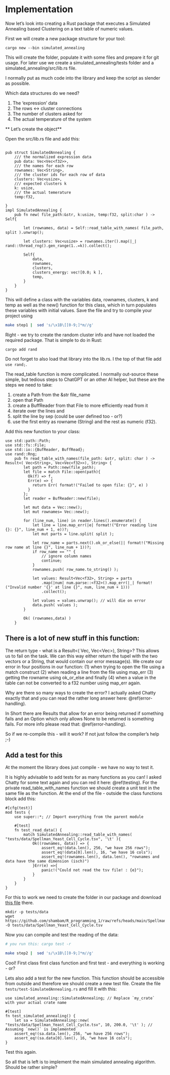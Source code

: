 
# Implementation

Now let's look into creating a Rust package that executes a Simulated Annealing based Clustering on a text table of numeric values.

First we will create a new package structure for your tool:

```
cargo new --bin simulated_annealing
```

This will create the folder, populate it with some files and prepare it for git usage.
For later use we create a simulated_annealing/tests folder and a simulated_annealing/src/lib.rs file.

I normally put as much code into the library and keep the script as slender as possible.

Which data structures do we need?

 1. The 'expression' data
 2. The rows <-> cluster connections
 3. The number of clusters asked for
 4. The actual temperature of the system
 
** Let's create the object**

Open the src/lib.rs file and add this:

```

pub struct SimulatedAnnealing {
    /// the normalized expression data
    pub data: Vec<Vec<f32>>,
    /// the names for each row
    rownames: Vec<String>,
    /// the cluster ids for each row of data
    clusters: Vec<usize>,
    /// expected clusters k
    k: usize,
    /// the actual temerature
    temp:f32,

}
impl SimulatedAnnealing {
    pub fn new( file_path:&str, k:usize, temp:f32, split:char ) -> Self{

        let (rownames, data) = Self::read_table_with_names( file_path, split ).unwrap();

        let clusters: Vec<usize> = rownames.iter().map(|_| rand::thread_rng().gen_range(1..=k)).collect();

        Self{
            data,
            rownames,
            clusters,
            clusters_energy: vec![0.0; k ],
            temp,
        }
    }
}

```

This will define a class with the variables data, rownames, clusters, k and temp as well as the new() function for this class, which in turn populates these variables with initial values. Save the file and try to compile your project using

```bash
make step1 |  sed 's/\x1B\[[0-9;]*m//g'
```

Right - we try to create the random cluster info and have not loaded the required package. That is simple to do in Rust:

```
cargo add rand
```
Do not forget to also load that library into the lib.rs. I the top of that file add ``use rand;``.


The read_table function is more complicated.
I normally out-source these simple, but tedious steps to ChatGPT or an other AI helper, but these are the steps we need to take:

 1. create a Path from the &str file_name
 2. open that Path
 3. create a BuffReader from that File to more efficiently read from it
 4. iterate over the lines and
 5. split the line by sep (could be user defined too - or?)
 6. use the first entry as rowname (String) and the rest as numeric (f32). 

Add this new function to your class:

```
use std::path::Path;
use std::fs::File;
use std::io::{BufReader, BuffRead};
use rand::Rng;
    pub fn read_table_with_names(file_path: &str, split: char ) -> Result<( Vec<String>, Vec<Vec<f32>>), String> {
        let path = Path::new(file_path);
        let file = match File::open(path){
          Ok(f) => f,
          Err(e) => {
            return Err( format!("Failed to open file: {}", e) )
          }
        };
        let reader = BufReader::new(file);

        let mut data = Vec::new();
        let mut rownames= Vec::new();

        for (line_num, line) in reader.lines().enumerate() {
            let line = line.map_err(|e| format!("Error reading line {}: {}", line_num + 1, e))?;
            let mut parts = line.split( split );

            let row_name = parts.next().ok_or_else(|| format!("Missing row name at line {}", line_num + 1))?;
            if row_name == "" {
                // ignore column names
                continue;
            }
            rownames.push( row_name.to_string() );

            let values: Result<Vec<f32>, String> = parts
                .map(|num| num.parse::<f32>().map_err(|_| format!("Invalid number '{}' at line {}", num, line_num + 1)))
                .collect();

            let values = values.unwrap(); // will die on error
            data.push( values );
        }

        Ok( (rownames,data) )
    }
```

## There is a lot of new stuff in this function:

The return type - what is a Result<( Vec<String>, Vec<Vec<f32>>), String>?
This allows us to fail on the task. We can this way either return the tupel with the two vectors or a String,
that would contain our error message(s). We create our error in four positions in our function: (1) when trying to open the
file using a match construct (2) when reading a line from the file using map_err (3) getting the rowname using ok_or_else and finally (4) when a value in the table can not be converted to a f32 number using map_err again.

Why are there so many ways to create the error? I actually asked Chatty exactly that and you can read the rather long answer here: \@ref(error-handling).

In Short there are Results that allow for an error being returned if something fails and an Option which only allows None to be returned is something fails. For more info please read that: \@ref(error-handling).

So if we re-compile this - will it work? If not just follow the compiler's help ;-)


## Add a test for this

At the moment the library does just compile - we have no way to test it.

It is highly advisable to add tests for as many functions as you can! I asked Chatty for some text again and you can red it here: \@ref(testing). For the private read_table_with_names function we should create a unit test in the same file as the function. At the end of the file - outside the class functions block add this:


```
#[cfg(test)]
mod tests {
    use super::*; // Import everything from the parent module

    #[test]
    fn test_read_data() {
        match SimulatedAnnealing::read_table_with_names( "tests/data/Spellman_Yeast_Cell_Cycle.tsv", '\t' ){
            Ok((rownames, data)) => {
                assert_eq!(data.len(), 256, "we have 256 rows");
                assert_eq!(data[0].len(), 16, "we have 16 cols");
                assert_eq!(rownames.len(), data.len(), "rownames and data have the same dimension (isch)")
            }Err(e) =>{
                panic!("Could not read the tsv file! : {e}");
            }
        }
    }
}
```

For this to work we need to create the folder in our package and download [this file](https://github.com/shambam/R_programming_1/raw/refs/heads/main/Spellman_Yeast_Cell_Cycle.tsv) there.

```
mkdir -p tests/data
wget https://github.com/shambam/R_programming_1/raw/refs/heads/main/Spellman_Yeast_Cell_Cycle.tsv -O tests/data/Spellman_Yeast_Cell_Cycle.tsv
```

Now you can compile and test the reading of the data:

```bash
# you run this: cargo test -r

make step2 |  sed 's/\x1B\[[0-9;]*m//g'
```

Cool! First class first class function and first test - and everything is working - or?

Lets also add a test for the new function. This function should be accessible from outside and therefore we should create a new test file. Create the file ``tests/test-SimulatedAnnealing.rs`` and fill it with this:

```
use simulated_annealing::SimulatedAnnealing; // Replace `my_crate` with your actual crate name

#[test]
fn test_simulated_annealing() {
    let sa = SimulatedAnnealing::new( "tests/data/Spellman_Yeast_Cell_Cycle.tsv", 10, 200.0, '\t' ); // Assuming `new()` is implemented
    assert_eq!(sa.data.len(), 256, "we have 256 rows");
    assert_eq!(sa.data[0].len(), 16, "we have 16 cols");
}
```

Test this again.

So all that is left is to implement the main simulated annealing algorithm. Should be rather simple?
 
